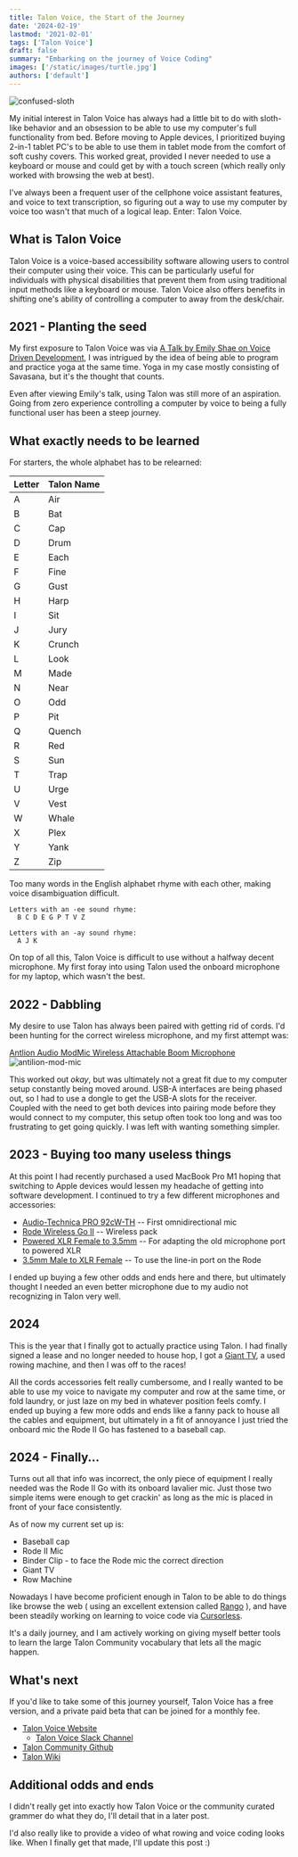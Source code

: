 ```yaml
---
title: Talon Voice, the Start of the Journey
date: '2024-02-19'
lastmod: '2021-02-01'
tags: ['Talon Voice']
draft: false
summary: "Embarking on the journey of Voice Coding"
images: ['/static/images/turtle.jpg']
authors: ['default']
---
```


![confused-sloth](/static/images/sloth.jpg)

My initial interest in Talon Voice has always had a little bit to do with sloth-like behavior and an obsession to be able to use my computer's full functionality from bed. Before moving to Apple devices, I prioritized buying 2-in-1 tablet PC's to be able to use them in tablet mode from the comfort of soft cushy covers. This worked great, provided I never needed to use a keyboard or mouse and could get by with a touch screen (which really only worked with browsing the web at best).

I've always been a frequent user of the cellphone voice assistant features, and voice to text transcription, so figuring out a way to use my computer by voice too wasn't that much of a logical leap. Enter: Talon Voice.

## What is Talon Voice

Talon Voice is a voice-based accessibility software allowing users to control their computer using their voice. This can be particularly useful for individuals with physical disabilities that prevent them from using traditional input methods like a keyboard or mouse. Talon Voice also offers benefits in shifting one's ability of controlling a computer to away from the desk/chair.

## 2021 - Planting the seed

My first exposure to Talon Voice was via [A Talk by Emily Shae on Voice Driven Development](https://whalequench.club/blog/2019/09/14/strange-loop.html), I was intrigued by the idea of being able to program and practice yoga at the same time. Yoga in my case mostly consisting of Savasana, but it's the thought that counts.

Even after viewing Emily's talk, using Talon was still more of an aspiration. Going from zero experience controlling a computer by voice to being a fully functional user has been a steep journey.

## What exactly needs to be learned

For starters, the whole alphabet has to be relearned:

| Letter | Talon Name 
| ---- | ----  
| A | Air | 
| B | Bat | 
| C | Cap | 
| D | Drum | 
| E | Each | 
| F | Fine | 
| G | Gust | 
| H | Harp | 
| I | Sit | 
| J | Jury | 
| K | Crunch | 
| L | Look | 
| M | Made | 
| N | Near | 
| O | Odd | 
| P | Pit | 
| Q | Quench | 
| R | Red | 
| S | Sun | 
| T | Trap | 
| U | Urge | 
| V | Vest | 
| W | Whale | 
| X | Plex | 
| Y | Yank | 
| Z | Zip | 

Too many words in the English alphabet rhyme with each other, making voice disambiguation difficult.

```text
Letters with an -ee sound rhyme: 
  B C D E G P T V Z

Letters with an -ay sound rhyme:
  A J K
```

On top of all this, Talon Voice is difficult to use without a halfway decent microphone. My first foray into using Talon used the onboard microphone for my laptop, which wasn't the best.

## 2022 - Dabbling

My desire to use Talon has always been paired with getting rid of cords. I'd been hunting for the correct wireless microphone, and my first attempt was:

[Antlion Audio ModMic Wireless Attachable Boom Microphone](https://www.amazon.com/gp/product/B07KQF165L/ref=ppx_yo_dt_b_search_asin_title?ie=UTF8&psc=1)
![antilion-mod-mic](/static/images/modmic.jpg)

This worked out _okay_, but was ultimately not a great fit due to my computer setup constantly being moved around. USB-A interfaces are being phased out, so I had to use a dongle to get the USB-A slots for the receiver. Coupled with the need to get both devices into pairing mode before they would connect to my computer, this setup often took too long and was too frustrating to get going quickly. I was left with wanting something simpler.

## 2023 - Buying too many useless things

At this point I had recently purchased a used MacBook Pro M1 hoping that switching to Apple devices would lessen my headache of getting into software development. I continued to try a few different microphones and accessories:

- [Audio-Technica PRO 92cW-TH](https://www.amazon.com/gp/product/B0013UOKB6/ref=ppx_yo_dt_b_search_asin_title?ie=UTF8&th=1) -- First omnidirectional mic
- [Rode Wireless Go II](https://www.amazon.com/gp/product/B08XFQ6KP9/ref=ppx_yo_dt_b_search_asin_title?ie=UTF8&th=1) -- Wireless pack
- [Powered XLR Female to 3.5mm](https://www.amazon.com/gp/product/B07J5QT23H/ref=ppx_yo_dt_b_search_asin_title?ie=UTF8&psc=1) -- For adapting the old microphone port to powered XLR
- [3.5mm Male to XLR Female](https://www.amazon.com/gp/product/B07FZJ9325/ref=ppx_yo_dt_b_search_asin_title?ie=UTF8&psc=1) -- To use the line-in port on the Rode

I ended up buying a few other odds and ends here and there, but ultimately thought I needed an even better microphone due to my audio not recognizing in Talon very well.

## 2024

This is the year that I finally got to actually practice using Talon. I had finally signed a lease and no longer needed to house hop, I got a [Giant TV](https://www.amazon.com/gp/product/B0BTTTWHBW/ref=ppx_yo_dt_b_search_asin_image?ie=UTF8&psc=1), a used rowing machine, and then I was off to the races!

All the cords accessories felt really cumbersome, and I really wanted to be able to use my voice to navigate my computer and row at the same time, or fold laundry, or just laze on my bed in whatever position feels comfy. I ended up buying a few more odds and ends like a fanny pack to house all the cables and equipment, but ultimately in a fit of annoyance I just tried the onboard mic the Rode II Go has fastened to a baseball cap.

## 2024 - Finally...

Turns out all that info was incorrect, the only piece of equipment I really needed was the Rode II Go with its onboard lavalier mic. Just those two simple items were enough to get crackin' as long as the mic is placed in front of your face consistently.

As of now my current set up is:

- Baseball cap
- Rode II Mic
- Binder Clip - to face the Rode mic the correct direction
- Giant TV
- Row Machine

Nowadays I have become proficient enough in Talon to be able to do things like browse the web ( using an excellent extension called [Rango](https://rango.click/#/) ), and have been steadily working on learning to voice code via [Cursorless](https://www.cursorless.org/).

It's a daily journey, and I am actively working on giving myself better tools to learn the large Talon Community vocabulary that lets all the magic happen.

## What's next

If you'd like to take some of this journey yourself, Talon Voice has a free version, and a private paid beta that can be joined for a monthly fee.

- [Talon Voice Website](https://talonvoice.com/)
  - [Talon Voice Slack Channel](https://talonvoice.com/chat)
- [Talon Community Github](https://github.com/talonhub/community/)
- [Talon Wiki](https://talon.wiki/)

## Additional odds and ends 

I didn't really get into exactly how Talon Voice or the community curated grammer do what they do, I'll detail that in a later post.

I'd also really like to provide a video of what rowing and voice coding looks like. When I finally get that made, I'll update this post :)